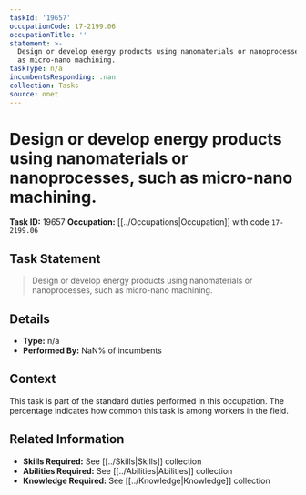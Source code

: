 ```yaml
---
taskId: '19657'
occupationCode: 17-2199.06
occupationTitle: ''
statement: >-
  Design or develop energy products using nanomaterials or nanoprocesses, such
  as micro-nano machining.
taskType: n/a
incumbentsResponding: .nan
collection: Tasks
source: onet
---
```

# Design or develop energy products using nanomaterials or nanoprocesses, such as micro-nano machining.

**Task ID:** 19657
**Occupation:** [[../Occupations|Occupation]] with code `17-2199.06`

## Task Statement

> Design or develop energy products using nanomaterials or nanoprocesses, such as micro-nano machining.

## Details

- **Type:** n/a
- **Performed By:** NaN% of incumbents

## Context

This task is part of the standard duties performed in this occupation. The percentage indicates how common this task is among workers in the field.

## Related Information

- **Skills Required:** See [[../Skills|Skills]] collection
- **Abilities Required:** See [[../Abilities|Abilities]] collection
- **Knowledge Required:** See [[../Knowledge|Knowledge]] collection
